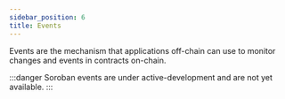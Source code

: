 ```yaml
---
sidebar_position: 6
title: Events
---
```


Events are the mechanism that applications off-chain can use to monitor changes
and events in contracts on-chain.

:::danger
Soroban events are under active-development and are not yet available.
:::
